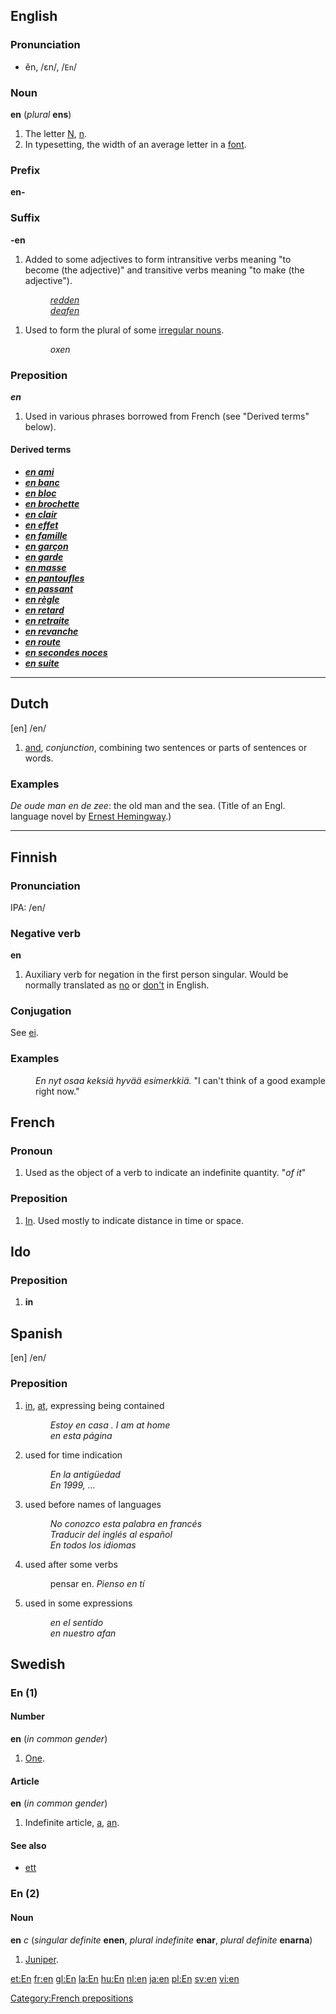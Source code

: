 ==English==
===Pronunciation===
*ĕn, /ɛn/, /<tt>En</tt>/

===Noun===
'''en''' (''plural'' '''ens''')
#The letter [[N]], [[n]].
#In typesetting, the width of an average letter in a [[font]].

===Prefix===
'''en-'''

<!--requires definition(s)-->

===Suffix===
'''-en'''

#Added to some adjectives to form intransitive verbs meaning "to become (the adjective)" and transitive verbs meaning "to make (the adjective").
#:''[[redden]]''
#:''[[deafen]]''
<!--This is not a suffix as it is not appended to another word.  Irregular verbs ending in -en are not formed by appending -en to another word, but have different origins.
#Used in forming the [[past participle]] of some [[irregular verb]]s.
#:''broken''-->
#Used to form the plural of some [[irregular noun]]s.
#:''oxen''

===Preposition===
'''''en'''''<!--italicised-->

#Used in various phrases borrowed from French (see "Derived terms" below).

====Derived terms====
*'''''[[en ami]]'''''
*'''''[[en banc]]'''''
*'''''[[en bloc]]'''''
*'''''[[en brochette]]'''''
*'''''[[en clair]]'''''
*'''''[[en effet]]'''''
*'''''[[en famille]]'''''
*'''''[[en garçon]]'''''
*'''''[[en garde]]'''''
*'''''[[en masse]]'''''
*'''''[[en pantoufles]]'''''
*'''''[[en passant]]'''''
*'''''[[en règle]]'''''
*'''''[[en retard]]'''''
*'''''[[en retraite]]'''''
*'''''[[en revanche]]'''''
*'''''[[en route]]'''''
*'''''[[en secondes noces]]'''''
*'''''[[en suite]]'''''

----

==Dutch==
[en] /en/

# [[and]], ''conjunction'', combining two sentences or parts of sentences or words.

=== Examples ===

''De oude man en de zee'': the old man and the sea. (Title of an Engl. language novel by [[w:Ernest Hemingway|Ernest Hemingway]].)

----

==Finnish==

===Pronunciation===
IPA: /en/

===Negative verb===
'''en'''

# Auxiliary verb for negation in the first person singular. Would be normally translated as [[no]] or [[don't]] in English. 

===Conjugation===
See [[ei#Finnish|ei]].

===Examples===
:''En nyt osaa keksiä hyvää esimerkkiä.'' "I can't think of a good example right now."

==French==
===Pronoun===
# Used as the object of a verb to indicate an indefinite quantity. "''of it''"
===Preposition===
# [[In]].  Used mostly to indicate distance in time or space.

==Ido==
===Preposition===
# '''in'''

==Spanish==
[en] /en/ 

===Preposition===
#  [[in]], [[at]], expressing being contained
#:''Estoy en casa . I am at home''
#:''en esta página''
#  used for time indication
#: ''En la antigüedad''
#: ''En 1999, ...''
#  used before names of languages
#: ''No conozco esta palabra en francés''
#: ''Traducir del inglés al español''
#:''En todos los idiomas''
#  used after some verbs
#: pensar en. ''Pienso en tí''
# used in some expressions
#: ''en el sentido''
#: ''en nuestro afan''

==Swedish==

===En (1)===
====Number====
'''en''' (''in common gender'')

#[[One]].

====Article====
'''en''' (''in common gender'')

#Indefinite article, [[a]], [[an]].

====See also====
*[[ett]]

===En (2)===

====Noun====
'''en''' ''c'' (''singular definite'' '''enen''', ''plural indefinite'' '''enar''', ''plural definite'' '''enarna''')

# [[Juniper]].
[[Category:French prepositions]]

[[et:En]]
[[fr:en]]
[[gl:En]]
[[la:En]]
[[hu:En]]
[[nl:en]]
[[ja:en]]
[[pl:En]]
[[sv:en]]
[[vi:en]]